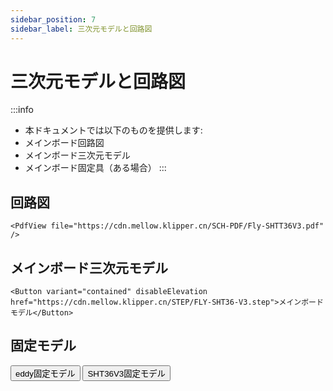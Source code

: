 ```yaml
---
sidebar_position: 7
sidebar_label: 三次元モデルと回路図
---
```


# 三次元モデルと回路図


:::info
* 本ドキュメントでは以下のものを提供します:
* メインボード回路図
* メインボード三次元モデル
* メインボード固定具（ある場合）
:::

## 回路図

    <PdfView file="https://cdn.mellow.klipper.cn/SCH-PDF/Fly-SHTT36V3.pdf" />


## メインボード三次元モデル

    <Button variant="contained" disableElevation href="https://cdn.mellow.klipper.cn/STEP/FLY-SHT36-V3.step">メインボードモデル</Button>

## 固定モデル
  <Button variant="contained" disableElevation href="https://github.com/xishangyue/Model-library/tree/578a99735b61c3ac7451ba36395f667783d5d09a/eddy">eddy固定モデル</Button>
  <Button variant="contained" disableElevation href="https://github.com/xishangyue/Model-library/tree/0c62e7b480a9ba1cd56bb4bbc875e02d676fa3ae/SHT36">SHT36V3固定モデル</Button>

